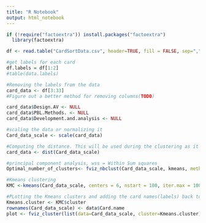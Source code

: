 ```yaml
---
title: "R Notebook"
output: html_notebook
---
```


```r
if (!require("factoextra")) install.packages("factoextra")
  library(factoextra)
```

```r
df <- read.table("CardSortData.csv", header=TRUE, fill = FALSE, sep=",")
```

```r
#get labels for each card
df.labels = df[1:2]
#table(data.labels)

#Removing the labels from the data
card_data <- df[3:33]
#Figure out a better method for removing columns(TODO)

card_data$Design.AV <- NULL
card_data$PBL.Methods. <- NULL
card_data$Development.and.analysis <- NULL

#scaling the data or normalizing it
Card_data_scale <- scale(card_data)

#Computing the distance. This will be used during the clustering as it compares each data point's distance to a centroid.
card_data <- dist(Card_data_scale)

#principal component analysis, wss = Within Sum squares 
Optimal_number_of_clusters<- fviz_nbclust(Card_data_scale, kmeans, method = "wss") 

#Kmeans clustering
KMC <-kmeans(Card_data_scale, centers = 6, nstart = 100, iter.max = 100) 

#PLotting the Kmeans clusters and adding the card names(labels) back to the data set
Kmeans.cluster <- KMC$cluster
rownames(Card_data_scale) <- data$Card.name
plot <- fviz_cluster(list(data=Card_data_scale, cluster=Kmeans.cluster))

```
